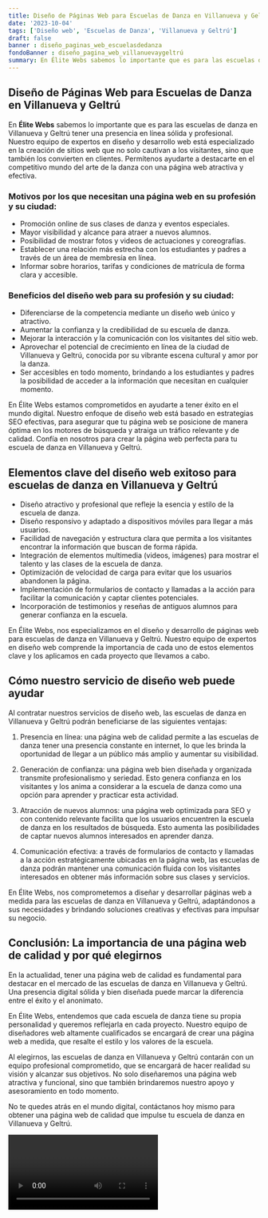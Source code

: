 ```yaml
---
title: Diseño de Páginas Web para Escuelas de Danza en Villanueva y Geltrú
date: '2023-10-04'
tags: ['Diseño web', 'Escuelas de Danza', 'Villanueva y Geltrú']
draft: false
banner : diseño_paginas_web_escuelasdedanza
fondoBanner : diseño_pagina_web_villanuevaygeltrú
summary: En Élite Webs sabemos lo importante que es para las escuelas de danza en Villanueva y Geltrú tener una presencia en línea sólida y profesional. Nuestro equipo de expertos en diseño y desarrollo web está especializado en la creación de sitios web que no solo cautivan a los visitantes, sino que también los convierten en clientes. Permítenos ayudarte a destacarte en el competitivo mundo del arte de la danza con una página web atractiva y efectiva.
---
```


## Diseño de Páginas Web para Escuelas de Danza en Villanueva y Geltrú

En **Élite Webs** sabemos lo importante que es para las escuelas de danza en Villanueva y Geltrú tener una presencia en línea sólida y profesional. Nuestro equipo de expertos en diseño y desarrollo web está especializado en la creación de sitios web que no solo cautivan a los visitantes, sino que también los convierten en clientes. Permítenos ayudarte a destacarte en el competitivo mundo del arte de la danza con una página web atractiva y efectiva.

### Motivos por los que necesitan una página web en su profesión y su ciudad:

- Promoción online de sus clases de danza y eventos especiales.
- Mayor visibilidad y alcance para atraer a nuevos alumnos.
- Posibilidad de mostrar fotos y videos de actuaciones y coreografías.
- Establecer una relación más estrecha con los estudiantes y padres a través de un área de membresía en línea.
- Informar sobre horarios, tarifas y condiciones de matrícula de forma clara y accesible.

### Beneficios del diseño web para su profesión y su ciudad:

- Diferenciarse de la competencia mediante un diseño web único y atractivo.
- Aumentar la confianza y la credibilidad de su escuela de danza.
- Mejorar la interacción y la comunicación con los visitantes del sitio web.
- Aprovechar el potencial de crecimiento en línea de la ciudad de Villanueva y Geltrú, conocida por su vibrante escena cultural y amor por la danza.
- Ser accesibles en todo momento, brindando a los estudiantes y padres la posibilidad de acceder a la información que necesitan en cualquier momento.

En Élite Webs estamos comprometidos en ayudarte a tener éxito en el mundo digital. Nuestro enfoque de diseño web está basado en estrategias SEO efectivas, para asegurar que tu página web se posicione de manera óptima en los motores de búsqueda y atraiga un tráfico relevante y de calidad. Confía en nosotros para crear la página web perfecta para tu escuela de danza en Villanueva y Geltrú.

<GifSeo />

<Cta />

## Elementos clave del diseño web exitoso para escuelas de danza en Villanueva y Geltrú

- Diseño atractivo y profesional que refleje la esencia y estilo de la escuela de danza.
- Diseño responsivo y adaptado a dispositivos móviles para llegar a más usuarios.
- Facilidad de navegación y estructura clara que permita a los visitantes encontrar la información que buscan de forma rápida.
- Integración de elementos multimedia (videos, imágenes) para mostrar el talento y las clases de la escuela de danza.
- Optimización de velocidad de carga para evitar que los usuarios abandonen la página.
- Implementación de formularios de contacto y llamadas a la acción para facilitar la comunicación y captar clientes potenciales.
- Incorporación de testimonios y reseñas de antiguos alumnos para generar confianza en la escuela.

En Élite Webs, nos especializamos en el diseño y desarrollo de páginas web para escuelas de danza en Villanueva y Geltrú. Nuestro equipo de expertos en diseño web comprende la importancia de cada uno de estos elementos clave y los aplicamos en cada proyecto que llevamos a cabo.

## Cómo nuestro servicio de diseño web puede ayudar

Al contratar nuestros servicios de diseño web, las escuelas de danza en Villanueva y Geltrú podrán beneficiarse de las siguientes ventajas:

1. Presencia en línea: una página web de calidad permite a las escuelas de danza tener una presencia constante en internet, lo que les brinda la oportunidad de llegar a un público más amplio y aumentar su visibilidad.

2. Generación de confianza: una página web bien diseñada y organizada transmite profesionalismo y seriedad. Esto genera confianza en los visitantes y los anima a considerar a la escuela de danza como una opción para aprender y practicar esta actividad.

3. Atracción de nuevos alumnos: una página web optimizada para SEO y con contenido relevante facilita que los usuarios encuentren la escuela de danza en los resultados de búsqueda. Esto aumenta las posibilidades de captar nuevos alumnos interesados en aprender danza.

4. Comunicación efectiva: a través de formularios de contacto y llamadas a la acción estratégicamente ubicadas en la página web, las escuelas de danza podrán mantener una comunicación fluida con los visitantes interesados en obtener más información sobre sus clases y servicios.

En Élite Webs, nos comprometemos a diseñar y desarrollar páginas web a medida para las escuelas de danza en Villanueva y Geltrú, adaptándonos a sus necesidades y brindando soluciones creativas y efectivas para impulsar su negocio.

## Conclusión: La importancia de una página web de calidad y por qué elegirnos

En la actualidad, tener una página web de calidad es fundamental para destacar en el mercado de las escuelas de danza en Villanueva y Geltrú. Una presencia digital sólida y bien diseñada puede marcar la diferencia entre el éxito y el anonimato.

En Élite Webs, entendemos que cada escuela de danza tiene su propia personalidad y queremos reflejarla en cada proyecto. Nuestro equipo de diseñadores web altamente cualificados se encargará de crear una página web a medida, que resalte el estilo y los valores de la escuela.

Al elegirnos, las escuelas de danza en Villanueva y Geltrú contarán con un equipo profesional comprometido, que se encargará de hacer realidad su visión y alcanzar sus objetivos. No solo diseñaremos una página web atractiva y funcional, sino que también brindaremos nuestro apoyo y asesoramiento en todo momento.

No te quedes atrás en el mundo digital, contáctanos hoy mismo para obtener una página web de calidad que impulse tu escuela de danza en Villanueva y Geltrú.

<Video />

<CtaBot job='Escuelas de Danza' city='Villanueva y Geltrú'/>

<Gmaps query='Villanueva y Geltrú+españa+maps' />